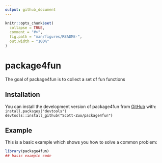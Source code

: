 ```yaml
---
output: github_document
---
```


<!-- README.md is generated from README.Rmd. Please edit that file -->

```r
knitr::opts_chunk$set(
  collapse = TRUE,
  comment = "#>",
  fig.path = "man/figures/README-",
  out.width = "100%"
)
```

# package4fun

<!-- badges: start -->
<!-- badges: end -->

The goal of package4fun is to collect a set of fun functions

## Installation

You can install the development version of package4fun from [GitHub](https://github.com/) with: <br>
`install.packages("devtools")` <br>
`devtools::install_github("Scott-Zuo/package4fun")`


## Example

This is a basic example which shows you how to solve a common problem:

```r
library(package4fun)
## basic example code
```

